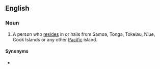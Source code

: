 ==English==

===Noun===
{{en-noun|head=[[Pacific]] [[islander|Islander]]}}

# A person who [[reside]]s in or hails from Samoa, Tonga, Tokelau, Niue, Cook Islands or any other [[Pacific]] island.

====Synonyms====
* {{l|en|Islander}}